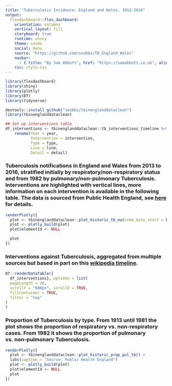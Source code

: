 ```yaml
---
title: "Tuberculosis Incidence: England and Wales, 1913-2016"
output: 
  flexdashboard::flex_dashboard:
    orientation: columns
    vertical_layout: fill
    storyboard: true
    runtime: shiny
    theme: cosmo
    social: menu
    source: "https://github.com/seabbs/TB_England_Wales"
    navbar:
      - { title: "By Sam Abbott", href: "https://samabbott.co.uk", align: right }
    css: style.css
---
```


```r
library(flexdashboard)
library(shiny)
library(plotly)
library(DT)
library(tidyverse)
```
    
```r
devtools::install_github("seabbs/tbinenglanddataclean")
library(tbinenglanddataclean)

## Set up interventions table
df_interventions <- tbinenglanddataclean::tb_interventions_timeline %>% 
    rename(Year = year, 
           Intervention = intervention,
           Type = type,
           Line = line,
           Detail = detail)
```

### Tuberculosis notifications in England and Wales from 2013 to 2016, stratified initially by respiratory/non-respiratory status and from 1982 by pulmonary/non-pulmonary Tuberculosis. Interventions are highlighted with vertical lines, more information on each intervention is available in the following table. The data is sourced from Public Health England, see [here](https://www.gov.uk/government/publications/tuberculosis-tb-annual-notifications-1913-onwards) for details.

```r
renderPlotly({
  plot <- tbinenglanddataclean::plot_historic_tb_ew(zoom_date_start = NULL) 
  plot <- plotly_build(plot)
  plot$elementId <- NULL

  plot
})
```

### Interventions against Tuberculosis, aggregated from multiple sources but based in part on this [wikipedia timeline](https://en.wikipedia.org/wiki/Timeline_of_tuberculosis).

```r
DT::renderDataTable({
  df_interventions}, options = list(
  pageLength = 20,
  scrollY = "600px", scrollX = TRUE,
  fillContainer = TRUE,
  filter = "top"
)
)
```

### Proportion of Tuberculosis by type. From 1913 until 1981 the plot shows the proportion of respiratory vs. non-respiratory cases. From 1982 it shows the proportion of pulmonary vs. non-pulmonary Tuberculosis.

```r
renderPlotly({
  plot <- tbinenglanddataclean::plot_historic_prop_pul_tb() +
  labs(caption = "Source: Public Health England")
  plot <- plotly_build(plot)
  plot$elementId <- NULL
  plot
})
```